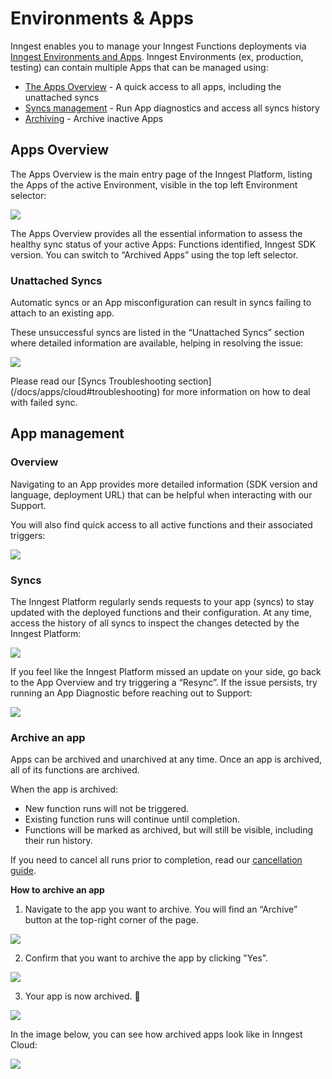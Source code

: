 
# Environments & Apps

Inngest enables you to manage your Inngest Functions deployments via [Inngest Environments and Apps](/docs/apps). Inngest Environments (ex, production, testing) can contain multiple Apps that can be managed using:

- [The Apps Overview](#apps-overview) - A quick access to all apps, including the unattached syncs
- [Syncs management](#syncs) - Run App diagnostics and access all syncs history
- [Archiving](#archive-an-app) - Archive inactive Apps


## Apps Overview

The Apps Overview is the main entry page of the Inngest Platform, listing the Apps of the active Environment, visible in the top left Environment selector:

![](/assets/docs/platform/manage/environments-apps/apps-overview.png)

The Apps Overview provides all the essential information to assess the healthy sync status of your active Apps: Functions identified, Inngest SDK version. You can switch to “Archived Apps” using the top left selector.

### Unattached Syncs

Automatic syncs or an App misconfiguration can result in syncs failing to attach to an existing app.

These unsuccessful syncs are listed in the “Unattached Syncs” section where detailed information are available, helping in resolving the issue:

![](/assets/docs/platform/manage/environments-apps/unattached-syncs.png)

<Callout variant="info">
Please read our [Syncs Troubleshooting section](/docs/apps/cloud#troubleshooting) for more information on how to deal with failed sync.
</Callout>

## App management

### Overview

Navigating to an App provides more detailed information (SDK version and language, deployment URL) that can be helpful when interacting with our Support.

You will also find quick access to all active functions and their associated triggers:

![](/assets/docs/platform/manage/environments-apps/app-overview.png)

### Syncs

The Inngest Platform regularly sends requests to your app (syncs) to stay updated with the deployed functions and their configuration. At any time, access the history of all syncs to inspect the changes detected by the Inngest Platform:

![](/assets/docs/platform/manage/environments-apps/app-syncs.png)

If you feel like the Inngest Platform missed an update on your side, go back to the App Overview and try triggering a “Resync”. If the issue persists, try running an App Diagnostic before reaching out to Support:

![](/assets/docs/platform/manage/environments-apps/check-app-health.png)

### Archive an app

Apps can be archived and unarchived at any time. Once an app is archived, all of its functions are archived.

When the app is archived:

- New function runs will not be triggered.
- Existing function runs will continue until completion.
- Functions will be marked as archived, but will still be visible, including their run history.

If you need to cancel all runs prior to completion, read our [cancellation guide](/docs/guides/cancel-running-functions).

**How to archive an app**

1. Navigate to the app you want to archive. You will find an “Archive” button at the top-right corner of the page.

![](/assets/docs/platform/manage/environments-apps/archive-app.png)

2. Confirm that you want to archive the app by clicking "Yes".

![](/assets/docs/platform/manage/environments-apps/archiving-app.png)

3. Your app is now archived. 🎉

![](/assets/docs/platform/manage/environments-apps/archived-app.png)

In the image below, you can see how archived apps look like in Inngest Cloud:

![](/assets/docs/platform/manage/environments-apps/archived-apps.png)